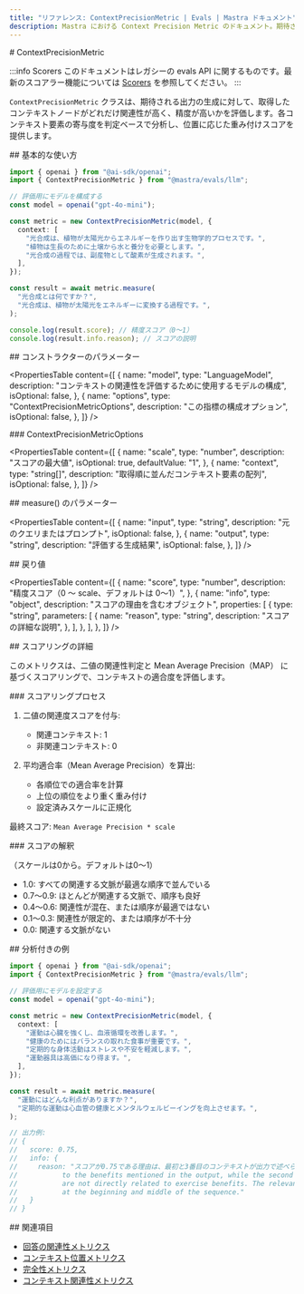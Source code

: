 ```yaml
---
title: "リファレンス: ContextPrecisionMetric | Evals | Mastra ドキュメント"
description: Mastra における Context Precision Metric のドキュメント。期待される出力を生成するために、取得したコンテキストノードの関連性と精度を評価します。
---
```


<div id="contextprecisionmetric">
  # ContextPrecisionMetric
</div>

:::info Scorers
このドキュメントはレガシーの evals API に関するものです。最新のスコアラー機能については [Scorers](/docs/scorers/overview) を参照してください。
:::

`ContextPrecisionMetric` クラスは、期待される出力の生成に対して、取得したコンテキストノードがどれだけ関連性が高く、精度が高いかを評価します。各コンテキスト要素の寄与度を判定ベースで分析し、位置に応じた重み付けスコアを提供します。

<div id="basic-usage">
  ## 基本的な使い方
</div>

```typescript
import { openai } from "@ai-sdk/openai";
import { ContextPrecisionMetric } from "@mastra/evals/llm";

// 評価用にモデルを構成する
const model = openai("gpt-4o-mini");

const metric = new ContextPrecisionMetric(model, {
  context: [
    "光合成は、植物が太陽光からエネルギーを作り出す生物学的プロセスです。",
    "植物は生長のために土壌から水と養分を必要とします。",
    "光合成の過程では、副産物として酸素が生成されます。",
  ],
});

const result = await metric.measure(
  "光合成とは何ですか？",
  "光合成は、植物が太陽光をエネルギーに変換する過程です。",
);

console.log(result.score); // 精度スコア（0〜1）
console.log(result.info.reason); // スコアの説明
```


<div id="constructor-parameters">
  ## コンストラクターのパラメーター
</div>

<PropertiesTable
  content={[
    {
      name: "model",
      type: "LanguageModel",
      description:
        "コンテキストの関連性を評価するために使用するモデルの構成",
      isOptional: false,
    },
    {
      name: "options",
      type: "ContextPrecisionMetricOptions",
      description: "この指標の構成オプション",
      isOptional: false,
    },
  ]}
/>

<div id="contextprecisionmetricoptions">
  ### ContextPrecisionMetricOptions
</div>

<PropertiesTable
  content={[
    {
      name: "scale",
      type: "number",
      description: "スコアの最大値",
      isOptional: true,
      defaultValue: "1",
    },
    {
      name: "context",
      type: "string[]",
      description: "取得順に並んだコンテキスト要素の配列",
      isOptional: false,
    },
  ]}
/>

<div id="measure-parameters">
  ## measure() のパラメーター
</div>

<PropertiesTable
  content={[
    {
      name: "input",
      type: "string",
      description: "元のクエリまたはプロンプト",
      isOptional: false,
    },
    {
      name: "output",
      type: "string",
      description: "評価する生成結果",
      isOptional: false,
    },
  ]}
/>

<div id="returns">
  ## 戻り値
</div>

<PropertiesTable
  content={[
    {
      name: "score",
      type: "number",
      description: "精度スコア（0 〜 scale、デフォルトは 0〜1）",
    },
    {
      name: "info",
      type: "object",
      description: "スコアの理由を含むオブジェクト",
      properties: [
        {
          type: "string",
          parameters: [
            {
              name: "reason",
              type: "string",
              description: "スコアの詳細な説明",
            },
          ],
        },
      ],
    },
  ]}
/>

<div id="scoring-details">
  ## スコアリングの詳細
</div>

このメトリクスは、二値の関連性判定と Mean Average Precision（MAP） に基づくスコアリングで、コンテキストの適合度を評価します。

<div id="scoring-process">
  ### スコアリングプロセス
</div>

1. 二値の関連度スコアを付与:
   - 関連コンテキスト: 1
   - 非関連コンテキスト: 0

2. 平均適合率（Mean Average Precision）を算出:
   - 各順位での適合率を計算
   - 上位の順位をより重く重み付け
   - 設定済みスケールに正規化

最終スコア: `Mean Average Precision * scale`

<div id="score-interpretation">
  ### スコアの解釈
</div>

（スケールは0から。デフォルトは0〜1）

- 1.0: すべての関連する文脈が最適な順序で並んでいる
- 0.7〜0.9: ほとんどが関連する文脈で、順序も良好
- 0.4〜0.6: 関連性が混在、または順序が最適ではない
- 0.1〜0.3: 関連性が限定的、または順序が不十分
- 0.0: 関連する文脈がない

<div id="example-with-analysis">
  ## 分析付きの例
</div>

```typescript
import { openai } from "@ai-sdk/openai";
import { ContextPrecisionMetric } from "@mastra/evals/llm";

// 評価用にモデルを設定する
const model = openai("gpt-4o-mini");

const metric = new ContextPrecisionMetric(model, {
  context: [
    "運動は心臓を強くし、血液循環を改善します。",
    "健康のためにはバランスの取れた食事が重要です。",
    "定期的な身体活動はストレスや不安を軽減します。",
    "運動器具は高価になり得ます。",
  ],
});

const result = await metric.measure(
  "運動にはどんな利点がありますか？",
  "定期的な運動は心血管の健康とメンタルウェルビーイングを向上させます。",
);

// 出力例:
// {
//   score: 0.75,
//   info: {
//     reason: "スコアが0.75である理由は、最初と3番目のコンテキストが出力で述べられた利点と強く関連している一方、2番目と4番目のコンテキストは運動の利点に直接関係しないためです。関連するコンテキストはシーケンスの冒頭と中ほどに適切に配置されています。"
//           to the benefits mentioned in the output, while the second and fourth contexts
//           are not directly related to exercise benefits. The relevant contexts are well-positioned
//           at the beginning and middle of the sequence."
//   }
// }
```


<div id="related">
  ## 関連項目
</div>

- [回答の関連性メトリクス](./answer-relevancy)
- [コンテキスト位置メトリクス](./context-position)
- [完全性メトリクス](./completeness)
- [コンテキスト関連性メトリクス](./context-relevancy)